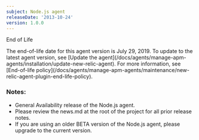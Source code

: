 ```yaml
---
subject: Node.js agent
releaseDate: '2013-10-24'
version: 1.0.0
---
```


End of Life

<Callout variant="important">
  The end-of-life date for this agent version is July 29, 2019. To update to the latest agent version, see [Update the agent](/docs/agents/manage-apm-agents/installation/update-new-relic-agent). For more information, see [End-of-life policy](/docs/agents/manage-apm-agents/maintenance/new-relic-agent-plugin-end-life-policy).
</Callout>

### Notes:

* General Availability release of the Node.js agent.
* Please review the news.md at the root of the project for all prior release notes.
* If you are using an older BETA version of the Node.js agent, please upgrade to the current version.
